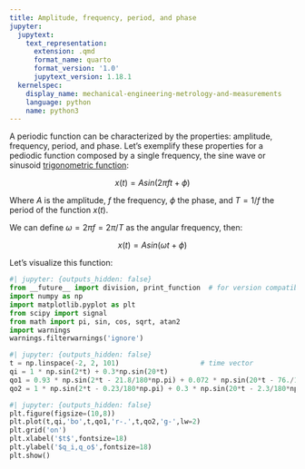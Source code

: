 ```yaml
---
title: Amplitude, frequency, period, and phase
jupyter:
  jupytext:
    text_representation:
      extension: .qmd
      format_name: quarto
      format_version: '1.0'
      jupytext_version: 1.18.1
  kernelspec:
    display_name: mechanical-engineering-metrology-and-measurements
    language: python
    name: python3
---
```




A periodic function can be characterized by the properties: amplitude, frequency, period, and phase. Let's exemplify these properties for a pediodic function composed by a single frequency, the sine wave or sinusoid [trigonometric function](http://en.wikipedia.org/wiki/Trigonometric_functions):

$$ x(t) = Asin(2 \pi f t + \phi) $$

Where $A$ is the amplitude, $f$ the frequency, $\phi$ the phase, and $T=1/f$ the period of the function $x(t)$.  

We can define $\omega=2\pi f = 2\pi/T$ as the angular frequency, then:

$$ x(t) = Asin(\omega t + \phi) $$

Let's visualize this function:

```python
#| jupyter: {outputs_hidden: false}
from __future__ import division, print_function  # for version compatibility
import numpy as np
import matplotlib.pyplot as plt
from scipy import signal
from math import pi, sin, cos, sqrt, atan2
import warnings
warnings.filterwarnings('ignore')
```

```python
#| jupyter: {outputs_hidden: false}
t = np.linspace(-2, 2, 101)                    # time vector
qi = 1 * np.sin(2*t) + 0.3*np.sin(20*t)
qo1 = 0.93 * np.sin(2*t - 21.8/180*np.pi) + 0.072 * np.sin(20*t - 76./180*np.pi)
qo2 = 1 * np.sin(2*t - 0.23/180*np.pi) + 0.3 * np.sin(20*t - 2.3/180*np.pi)
```

```python
#| jupyter: {outputs_hidden: false}
plt.figure(figsize=(10,8))
plt.plot(t,qi,'bo',t,qo1,'r-.',t,qo2,'g-',lw=2)
plt.grid('on')
plt.xlabel('$t$',fontsize=18)
plt.ylabel('$q_i,q_o$',fontsize=18)
plt.show()
```

